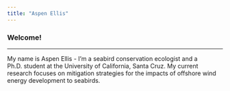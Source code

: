```yaml
---
title: "Aspen Ellis"
---
```


### Welcome! 

------------------------------------------------------------------------

My name is Aspen Ellis - I'm a seabird conservation ecologist and a Ph.D. student at the University of California, Santa Cruz. My current research focuses on mitigation strategies for the impacts of offshore wind energy development to seabirds.
